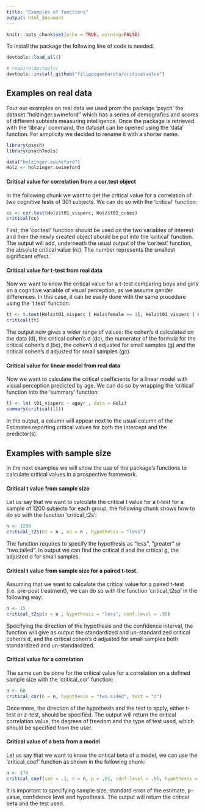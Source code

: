 ```yaml
---
title: "Examples of functions"
output: html_document
---
```


```r
knitr::opts_chunk$set(echo = TRUE, warning=FALSE)
```



To install the package the following line of code is needed.

```r
devtools::load_all()
```


```r
# require(devtools)
devtools::install_github("filippogambarota/criticalvalue")

```

## Examples on real data

Four our examples on real data we used prom the package 'psych' the dataset "holzinger.swineford" which has a series of demografics and scores of different subtests measuring intelligence. Once the package is retrieved with the 'library' command, the dataset can be opened using the 'data' function. For simplicity we decided to rename it with a shorter name.

```r
library(psych)
library(psychTools)
```


```r
data("holzinger.swineford")
Holz <- holzinger.swineford
```

#### Critical value for correlation from a cor.test object

In the following chunk we want to get the critical value for a correlation of two cognitive tests of 301 subjects. We can do so with the 'critical' function:

```r
cc <- cor.test(Holz$t01_visperc, Holz$t02_cubes)
critical(cc)
```

First, the 'cor.test' function should be used on the two variables of interest and then the newly created object should be put into the 'critical' function. The output will add, underneath the usual output of the 'cor.test' function, the absolute critical value (rc). The number represents the smallest significant effect.

#### Critical value for t-test from real data

Now we want to know the critical value for a t-test comparing boys and girls on a cognitive variable of visual perception, as we assume gender differences. In this case, it can be easily done with the same procedure using the 't.test' function: 

```r
tt <- t.test(Holz$t01_visperc [ Holz$female == 1], Holz$t01_visperc [ Holz$female == 2])
critical(tt)
```

The output now gives a wider range of values: the cohen's d calculated on the data (d), the critical cohen's d (dc), the numerator of the formula for the critical cohen's d (bc), the cohen's d adjusted for small samples (g) and the critical cohen's d adjusted for small samples (gc).

#### Critical value for linear model from real data

Now we want to calculate the critical coefficients for a linear model with visual perception predicted by age. We can do so by wrapping the 'critical' function into the 'summary' function:
```r
ll <- lm( t01_visperc ~ ageyr , data = Holz)
summary(critical(ll))
```

In the output, a column will appear next to the usual column of the Estimates reporting critical values for both the Intercept and the predictor(s).


## Examples with sample size

In the next examples we will show the use of the package's functions to calculate critical values in a prospective framework.

#### Critical t value from sample size

Let us say that we want to calculate the critical t value for a t-test for a sample of 1200 subjects for each group, the following chunk shows how to do so with the function 'critical_t2s':
```r
n <- 1200
critical_t2s(n1 = n , n2 = n , hypothesis = "less")
```

The function requires to specify the hypothesis as "less", "greater" or "two.tailed". In output we can find the critical d and the critical g, the adjusted d for small samples.

#### Critical t value from sample size for a paired t-test.

Assuming that we want to calculate the critical value for a paired t-test (i.e. pre-post treatment), we can do so with the function 'critical_t2sp' in the following way:
```r
n <- 15
critical_t2sp(n = n , hypothesis = "less", conf.level = .95)
```

Specifying the direction of the hypothesis and the confidence interval, the function will give as output the standardized and un-standardized critical cohen's d, and the critical cohen's d adjusted for small samples both standardized and un-standardized.

#### Critical value for a correlation 

The same can be done for the critical value for a correlation on a defined sample size with the 'critical_cor' function:

```r
n <- 60
critical_cor(n = n, hypothesis = "two.sided", test = "z")
```

Once more, the direction of the hypothesis and the test to apply, either t-test or z-test, should be specified. The output will return the critical correlation value, the degrees of freedom and the type of test used, which should be specified from the user.

#### Critical value of a beta from a model

Let us say that we want to know the critical beta of a model, we can use the 'critical_coef' function as shown in the following chunk:

```r
n <- 170
critical_coef(seb = .1, n = n, p = .01, conf.level = .95, hypothesis = "less")
```

It is important to specifying sample size, standard error of the estimate, p-value, confidence level and hypothesis. The output will return the critical beta and the test used.


